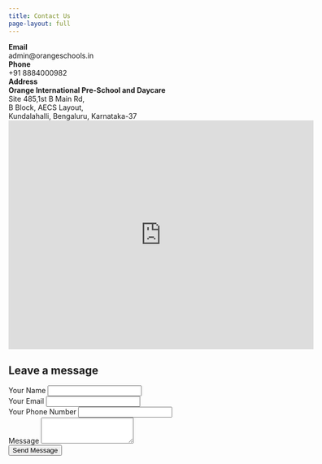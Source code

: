 ```yaml
---
title: Contact Us
page-layout: full
---
```


```{=html}
<div class="grid">
    <div class="g-col-12 g-col-md-6">
        <div class="grid">
            <div class="g-col-md-6 bg-light p-3 my-2">
                <div><strong><i class="bi bi-envelope"></i> Email</strong></div>
                <span>admin@orangeschools.in</span>
            </div>
            <div class="g-col-md-6 bg-light p-3 my-2">
                <div><strong><i class="bi bi-telephone"></i> Phone</strong></div>
                <span>+91 8884000982</span>
            </div>
        </div>

        <div class="bg-light p-3 my-2">
            <div><strong><i class="bi bi-geo-alt"></i> Address</strong></div>
            <div>
                <strong>Orange International Pre-School and Daycare</strong><br>
                Site 485,1st B Main Rd,<br>
                B Block, AECS Layout,<br>
                Kundalahalli, Bengaluru, Karnataka-37<br>
            </div>
        </div>
        <iframe src="https://www.google.com/maps/embed?pb=!1m18!1m12!1m3!1d3888.1055046655406!2d77.71226697507642!3d12.96510018734963!2m3!1f0!2f0!3f0!3m2!1i1024!2i768!4f13.1!3m3!1m2!1s0x3bae122fbc67c71b%3A0x44be0e9071f4cd0e!2sOrange%20International%20Preschool%20%7C%20Best%20Preschool%20In%20AECS%20Layout%20%7C%20Best%20Daycare%20In%20AECS%20Layout!5e0!3m2!1sen!2sin!4v1751466914850!5m2!1sen!2sin" width="600" height="450" style="border:0;" allowfullscreen="" loading="lazy" referrerpolicy="no-referrer-when-downgrade"></iframe>
        

    </div>
    <div class="g-col-12 g-col-md-6">
        <h2 class="pb-4">Leave a message</h2>
        <form action="https://api.web3forms.com/submit" method="POST">
            <input type="hidden" name="access_key" value="3a949dad-99e9-4103-8f40-651791473f9a">

            <div class="mb-3">
              <label for="name" class="form-label">Your Name</label>
              <input type="text" class="form-control" name="name" id="name" placeholder="">
            </div>
            <div class="mb-3">
              <label for="email" class="form-label">Your Email</label>
              <input type="text" class="form-control" name="email" id="email" placeholder="">
            </div>
            <div class="mb-3">
              <label for="phone" class="form-label">Your Phone Number</label>
              <input type="text" class="form-control" name="phone" id="phone" placeholder="">
            </div>

          <div class="mb-3">
            <label for="message" class="form-label">Message</label>
            <textarea class="form-control" id="message" name="message" rows="3"></textarea>
          </div>
          <button type="submit" class="btn btn-primary">Send Message</button>
        </form>
    </div>
</div>
```

